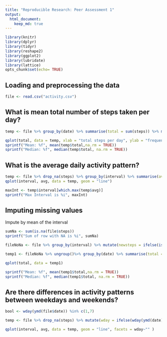 ```yaml
---
title: "Reproducible Research: Peer Assessment 1"
output: 
  html_document:
    keep_md: true
---
```

```r
library(knitr)
library(dplyr)
library(tidyr)
library(reshape2)
library(ggplot2)
library(lubridate)
library(lattice)
opts_chunk$set(echo= TRUE)
```

## Loading and preprocessing the data
```r

file <- read.csv("activity.csv")
```

## What is mean total number of steps taken per day?
```r
temp <- file %>% group_by(date) %>% summarise(total = sum(steps)) %>% mutate(date = as.Date(date))

qplot(total, data = temp, xlab = "total steps per day", ylab = "frequency",)
sprintf("Mean: %f", mean(temp$total,na.rm = TRUE))
sprintf("Median: %f", median(temp$total, na.rm = TRUE))

```


## What is the average daily activity pattern?
```r

temp <- file %>% drop_na(steps) %>% group_by(interval) %>% summarise(avg = mean(steps))
qplot(interval, avg, data = temp, geom = "line")

maxInt <- temp$interval[which.max(temp$avg)]
sprintf("Max Interval is %i", maxInt)

```

## Imputing missing values
Impute by mean of the interval
```r

sumNa <- sum(is.na(file$steps))
sprintf("Sum of row with NA is %i", sumNa)

fileNoNa <- file %>% group_by(interval) %>% mutate(newsteps = ifelse(is.na(steps),mean(steps,na.rm = TRUE),steps))

temp1 <- fileNoNa %>% ungroup()%>% group_by(date) %>% summarise(total = sum(newsteps)) %>% mutate(date = as.Date(date))

qplot(total, data = temp1)

sprintf("Mean: %f", mean(temp1$total,na.rm = TRUE))
sprintf("Median: %f", median(temp1$total, na.rm = TRUE))

```

## Are there differences in activity patterns between weekdays and weekends?
```r

bool <- wday(ymd(file$date)) %in% c(1,7)

temp <- file %>% drop_na(steps) %>% mutate(wday = ifelse(wday(ymd(date)) %in% c(1,7), "weekend", "weekday")) %>% group_by(wday,interval) %>% summarise(avg = mean(steps))

qplot(interval, avg, data = temp, geom = "line", facets = wday~"" )
```
